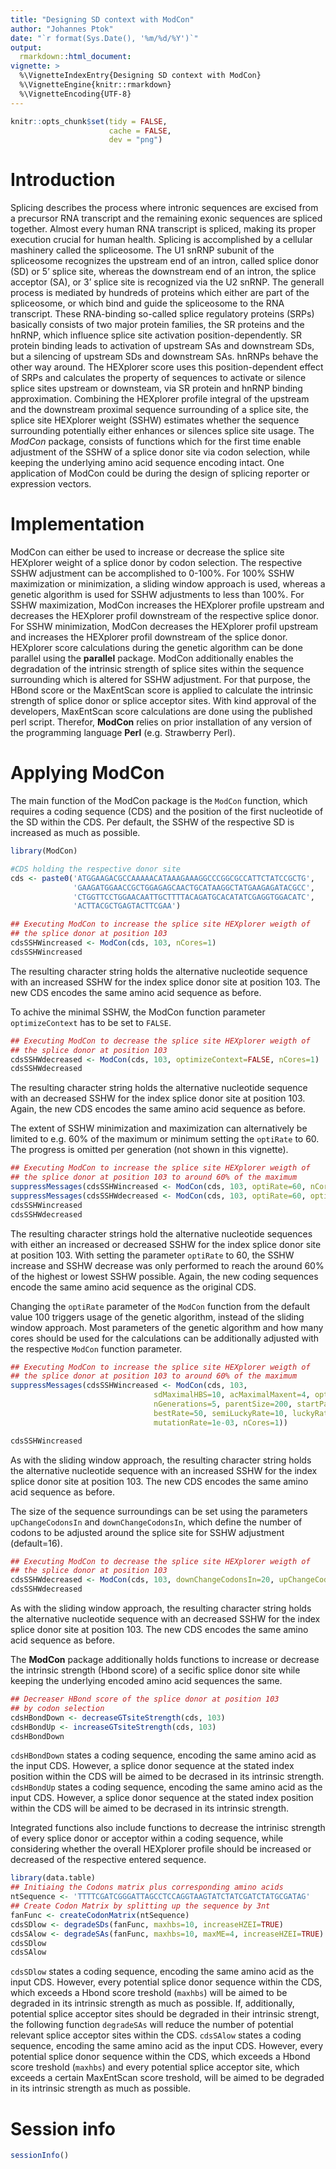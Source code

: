 ---
title: "Designing SD context with ModCon"
author: "Johannes Ptok"
date: "`r format(Sys.Date(), '%m/%d/%Y')`"
output:
  rmarkdown::html_document:
vignette: >
  %\VignetteIndexEntry{Designing SD context with ModCon}
  %\VignetteEngine{knitr::rmarkdown}
  %\VignetteEncoding{UTF-8}
---

```{r setup, echo=FALSE, results="hide"}
knitr::opts_chunk$set(tidy = FALSE,
                      cache = FALSE,
                      dev = "png")
```	


# Introduction

Splicing describes the process where intronic sequences are excised
from a precursor RNA transcript and the remaining exonic sequences
are spliced together. Almost every human RNA transcript is spliced, 
making its proper execution crucial for human health. Splicing is
accomplished by a cellular mashinery called the spliceosome. The U1
snRNP subunit of the spliceosome recognizes the upstream end of an 
intron, called splice donor (SD) or 5' splice site, whereas the 
downstream end of an intron, the splice acceptor (SA), or 3' splice
site is recognized via the U2 snRNP. The generall process is mediated
by hundreds of proteins which either are part of the spliceosome, or 
which bind and guide the spliceosome to the RNA transcript. These 
RNA-binding so-called splice regulatory proteins (SRPs) basically 
consists of two major protein families, the SR proteins and the 
hnRNP, which influence splice site activation position-dependently.
SR protein binding leads to activation of upstream SAs and downstream
SDs, but a silencing of upstream SDs and downstream SAs. hnRNPs behave
the other way around. The HEXplorer score uses this position-dependent 
effect of SRPs and calculates the property of sequences to activate
or silence splice sites upstream or downsteam, via SR protein and 
hnRNP binding approximation. Combining the HEXplorer profile integral
of the upstream and the downstream proximal sequence surrounding of 
a splice site, the splice site HEXplorer weight (SSHW) estimates
whether the sequence surrounding potentially either enhances or
silences splice site usage. The *ModCon* package, consists of
functions which for the first time enable adjustment of the SSHW
of a splice donor site via codon selection, while keeping the
underlying amino acid sequence encoding intact. One application
of ModCon could be during the design of splicing reporter or
expression vectors.


# Implementation

ModCon can either be used to increase or decrease the splice site 
HEXplorer weight of a splice donor by codon selection. The respective
SSHW adjustment can be accomplished to 0-100%. For 100% SSHW maximization
or minimization, a sliding window approach is used, whereas a genetic
algorithm is used for SSHW adjustments to less than 100%. For SSHW
maximization, ModCon increases the HEXplorer profile upstream and decreases
the HEXplorer profil downstream of the respective splice donor. For
SSHW minimization, ModCon decreases the HEXplorer profil upstream 
and increases the HEXplorer profil downstream of the splice donor.
HEXplorer score calculations during the genetic algorithm can be done 
parallel using the **parallel** package. ModCon additionally enables the 
degradation of the intrinsic strength of splice sites within the sequence 
surrounding which is altered for SSHW adjustment. For that purpose, the
HBond score or the MaxEntScan score is applied to calculate the intrinsic
strength of splice donor or splice acceptor sites. With kind approval of
the developers, MaxEntScan score calculations are done using the published
perl script. Therefor, **ModCon** relies on prior installation of any version
of the programming language **Perl** (e.g. Strawberry Perl). 


# Applying ModCon

The main function of the ModCon package is the `ModCon` function, which
requires a coding sequence (CDS) and the position of the first nucleotide
of the SD within the CDS. Per default, the SSHW of the respective SD is 
increased as much as possible.

```{r, eval=TRUE}
library(ModCon)

#CDS holding the respective donor site
cds <- paste0('ATGGAAGACGCCAAAAACATAAAGAAAGGCCCGGCGCCATTCTATCCGCTG',
              'GAAGATGGAACCGCTGGAGAGCAACTGCATAAGGCTATGAAGAGATACGCC',
              'CTGGTTCCTGGAACAATTGCTTTTACAGATGCACATATCGAGGTGGACATC',
              'ACTTACGCTGAGTACTTCGAA')

## Executing ModCon to increase the splice site HEXplorer weigth of 
## the splice donor at position 103
cdsSSHWincreased <- ModCon(cds, 103, nCores=1)
cdsSSHWincreased

```

The resulting character string holds the alternative nucleotide sequence
with an increased SSHW for the index splice donor site at position 103. 
The new CDS encodes the same amino acid sequence as before.


To achive the minimal SSHW, the ModCon function parameter `optimizeContext`
has to be set to `FALSE`.

```{r, eval=TRUE}
## Executing ModCon to decrease the splice site HEXplorer weigth of 
## the splice donor at position 103
cdsSSHWdecreased <- ModCon(cds, 103, optimizeContext=FALSE, nCores=1)
cdsSSHWdecreased
```

The resulting character string holds the alternative nucleotide sequence
with an decreased SSHW for the index splice donor site at position 103. 
Again, the new CDS encodes the same amino acid sequence as before.


The extent of SSHW minimization and maximization can alternatively be 
limited to e.g. 60% of the maximum or minimum setting the `optiRate` 
to 60. The progress is omitted per generation (not shown in this vignette).

```{r, eval=TRUE}
## Executing ModCon to increase the splice site HEXplorer weigth of 
## the splice donor at position 103 to around 60% of the maximum
suppressMessages(cdsSSHWincreased <- ModCon(cds, 103, optiRate=60, nCores=1))
suppressMessages(cdsSSHWdecreased <- ModCon(cds, 103, optiRate=60, optimizeContext=FALSE, nCores=1))
cdsSSHWincreased
cdsSSHWdecreased
```

The resulting character strings hold the alternative nucleotide sequences 
with either an increased or decreased SSHW for the index splice donor site
at position 103. With setting the parameter `optiRate` to 60, the SSHW 
increase and SSHW decrease was only performed to reach the around 60% of 
the highest or lowest SSHW possible.
Again, the new coding sequences encode the same amino acid sequence as 
the original CDS.



Changing the `optiRate` parameter of the `ModCon` function from the
default value 100 triggers usage of the genetic algorithm, instead of
the sliding window approach. Most parameters of the genetic algorithm
and how many cores should be used for the calculations can be additionally
adjusted with the respective `ModCon` function parameter.

```{r, eval=TRUE}
## Executing ModCon to increase the splice site HEXplorer weigth of 
## the splice donor at position 103 to around 60% of the maximum
suppressMessages(cdsSSHWincreased <- ModCon(cds, 103, 
                                sdMaximalHBS=10, acMaximalMaxent=4, optiRate=60,
                                nGenerations=5, parentSize=200, startParentSize=800,
                                bestRate=50, semiLuckyRate=10, luckyRate=5,
                                mutationRate=1e-03, nCores=1))

cdsSSHWincreased
```

As with the sliding window approach, the resulting character string holds
the alternative nucleotide sequence with an increased SSHW for the 
index splice donor site at position 103. The new CDS encodes the 
same amino acid sequence as before.


The size of the sequence surroundings can be set using the parameters
`upChangeCodonsIn` and `downChangeCodonsIn`, which define the number of
codons to be adjusted around the splice site for SSHW adjustment (default=16).

```{r, eval=TRUE}
## Executing ModCon to decrease the splice site HEXplorer weigth of 
## the splice donor at position 103
cdsSSHWdecreased <- ModCon(cds, 103, downChangeCodonsIn=20, upChangeCodonsIn=21, nCores=1)
cdsSSHWdecreased
```

As with the sliding window approach, the resulting character string holds
the alternative nucleotide sequence with an decreased SSHW for the 
index splice donor site at position 103. The new CDS encodes the 
same amino acid sequence as before.


The **ModCon** package additionally holds functions to increase or decrease
the intrinsic strength (Hbond score) of a secific splice donor site while 
keeping the underlying encoded amino acid sequences the same. 

```{r, eval=TRUE}
## Decreaser HBond score of the splice donor at position 103
## by codon selection
cdsHBondDown <- decreaseGTsiteStrength(cds, 103)
cdsHBondUp <- increaseGTsiteStrength(cds, 103)
cdsHBondDown
```

`cdsHBondDown` states a coding sequence, encoding the same amino acid as the input CDS. However, a splice donor sequence at the stated index position within the CDS will be aimed to be decrased in its intrinsic strength.
`cdsHBondUp` states a coding sequence, encoding the same amino acid as the input CDS. However, a splice donor sequence at the stated index position within the CDS will be aimed to be decrased in its intrinsic strength.


Integrated functions also include functions to decrease the intrinisc strength
of every splice donor or acceptor within a coding sequence, while considering 
whether the overall HEXplorer profile should be increased or decreased of the 
respective entered sequence.

```{r, eval=TRUE}
library(data.table)
## Initiaing the Codons matrix plus corresponding amino acids
ntSequence <- 'TTTTCGATCGGGATTAGCCTCCAGGTAAGTATCTATCGATCTATGCGATAG'
## Create Codon Matrix by splitting up the sequence by 3nt
fanFunc <- createCodonMatrix(ntSequence)
cdsSDlow <- degradeSDs(fanFunc, maxhbs=10, increaseHZEI=TRUE)
cdsSAlow <- degradeSAs(fanFunc, maxhbs=10, maxME=4, increaseHZEI=TRUE)
cdsSDlow
cdsSAlow
```

`cdsSDlow` states a coding sequence, encoding the same amino acid as the input CDS. However, every potential splice donor sequence within the CDS, which exceeds a Hbond score treshold (`maxhbs`) will be aimed to be degraded in its intrinsic strength as much as possible. If, additionally, potential splice acceptor sites should be degraded in their intrinsic strengt, the following function `degradeSAs` will reduce the number of potential relevant splice acceptor sites within the CDS.
`cdsSAlow` states a coding sequence, encoding the same amino acid as the input CDS. However, every potential splice donor sequence within the CDS, which exceeds a Hbond score treshold (`maxhbs`) and every potential splice acceptor site, which exceeds a certain MaxEntScan score treshold, will be aimed to be degraded in its intrinsic strength as much as possible.

# Session info

```{r sessionInfo}
sessionInfo()
```


